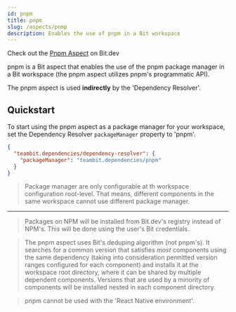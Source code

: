 ```yaml
---
id: pnpm
title: pnpm
slug: /aspects/pnmp
description: Enables the use of pnpm in a Bit workspace
---
```


Check out the [Pnpm Aspect](https://bit.dev/teambit/pnpm/pnpm) on Bit.dev


pnpm is a Bit aspect that enables the use of the pnpm package manager in a Bit workspace (the pnpm aspect utilizes pnpm's programmatic API).

The pnpm aspect is used **indirectly** by the 'Dependency Resolver'.

## Quickstart

To start using the pnpm aspect as a package manager for your workspace, set the Dependency Resolver `packageManager` property to 'pnpm'.

```json
{
  "teambit.dependencies/dependency-resolver": {
    "packageManager": "teambit.dependencies/pnpm"
  }
}
```

> Package manager are only configurable at th workspace configuration root-level.
> That means, different components in the same workspace cannot use different package manager.

---

> Packages on NPM will be installed from Bit.dev's registry instead of NPM's. This will be done using the user's Bit credentials.

> The pnpm aspect uses Bit's deduping algorithm (not pnpm's).
> It searches for a common version that satisfies _most_ components using the same dependency (taking into consideration permitted version ranges configured for each component) and installs it at the workspace root directory,
> where it can be shared by multiple dependent components.
> Versions that are used by a minority of components will be installed nested in each component directory.

> pnpm cannot be used with the 'React Native environment'.

